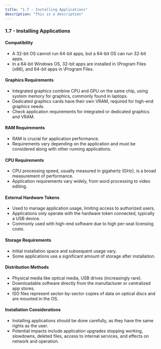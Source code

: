 ```yaml
---
title: "1.7 - Installing Applications"
description: "This is a description"
---
```


### 1.7 - Installing Applications

#### Compatibility

- A 32-bit OS cannot run 64-bit apps, but a 64-bit OS can run 32-bit apps.
- In a 64-bit Windows OS, 32-bit apps are installed in \Program Files (x86), and 64-bit apps in \Program Files.

#### Graphics Requirements

- Integrated graphics combine CPU and GPU on the same chip, using system memory for graphics, commonly found in laptops.
- Dedicated graphics cards have their own VRAM, required for high-end graphics needs.
- Check application requirements for integrated or dedicated graphics and VRAM.

#### RAM Requirements

- RAM is crucial for application performance.
- Requirements vary depending on the application and must be considered along with other running applications.

#### CPU Requirements

- CPU processing speed, usually measured in gigahertz (GHz), is a broad measurement of performance.
- Application requirements vary widely, from word processing to video editing.

#### External Hardware Tokens

- Used to manage application usage, limiting access to authorized users.
- Applications only operate with the hardware token connected, typically a USB device.
- Commonly used with high-end software due to high per-seat licensing costs.

#### Storage Requirements

- Initial installation space and subsequent usage vary.
- Some applications use a significant amount of storage after installation.

#### Distribution Methods

- Physical media like optical media, USB drives (increasingly rare).
- Downloadable software directly from the manufacturer or centralized app stores.
- ISO files represent sector-by-sector copies of data on optical discs and are mounted in the OS.

#### Installation Considerations

- Installing applications should be done carefully, as they have the same rights as the user.
- Potential impacts include application upgrades stopping working, slowdowns, deleted files, access to internal services, and effects on network and operation.
